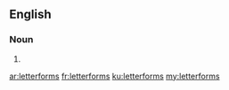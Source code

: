 ==English==

===Noun===
{{head|en|plural}}

# {{plural of|letterform|lang=en}}

[[ar:letterforms]]
[[fr:letterforms]]
[[ku:letterforms]]
[[my:letterforms]]